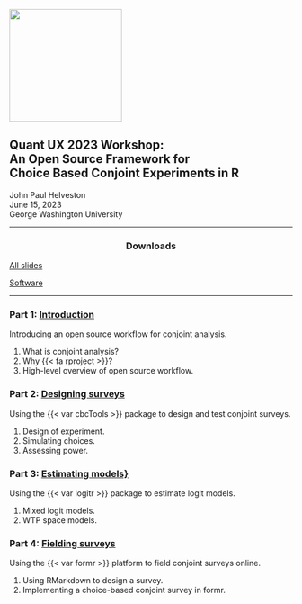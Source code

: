 
::: {.grid}

::: {.g-col-3}

<img src="images/logo.png" width="200">

:::

::: {.g-col-9}

# Quant UX 2023 Workshop:<br>An Open Source Framework for<br>Choice Based Conjoint Experiments in R

John Paul Helveston<br>June 15, 2023<br>George Washington University

:::

:::

<hr>

<center>

### Downloads

</center>

::: {.grid}

::: {.g-col-3}

:::

::: {.g-col-3}

::: {.class-buttons}

<a href="parts/2023-qux-conf-conjoint.pdf" class="btn-notes"><i class="fas fa-file-pdf"></i> All slides</a>

:::

:::

::: {.g-col-3}

::: {.class-buttons}

<a href="/software.html" class="btn-notes"><i class="fa fa-download"></i> Software</a>

:::

:::

::: {.g-col-3}

:::

:::

<hr>

::: {.grid}

::: {.g-col-6}

### Part 1: [Introduction](parts/introduction.qmd)

Introducing an open source workflow for conjoint analysis.

1. What is conjoint analysis?
2. Why {{< fa rproject >}}?
3. High-level overview of open source workflow.

:::

::: {.g-col-6}

### Part 2: [Designing surveys](parts/designing-surveys.qmd)

Using the {{< var cbcTools >}} package to design and test conjoint surveys.

1. Design of experiment.
2. Simulating choices.
3. Assessing power.

:::

:::

::: {.grid}

::: {.g-col-6}

### Part 3: [Estimating models}](parts/estimating-models.qmd)

Using the {{< var logitr >}} package to estimate logit models.

1. Mixed logit models.
2. WTP space models.

:::

::: {.g-col-6}

### Part 4: [Fielding surveys](parts/fielding-surveys.qmd)

Using the {{< var formr >}} platform to field conjoint surveys online.

1. Using RMarkdown to design a survey.
2. Implementing a choice-based conjoint survey in formr.

:::

:::
